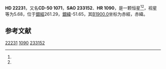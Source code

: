 {{Starbox begin
| name = HD 22231
}}
{{Starbox observe
| epoch = [[J2000.0|J2000.0]]
| constell = {{星座名待查}}<ref name=SIMBAD>{{cite web
 | url=http://simbad.u-strasbg.fr/simbad/sim-id?Ident=HR+1090
 | title =Pulsating variable Star
 | publisher=Centre de Données astronomiques de Strasbourg
 | work=SIMBAD
 | accessdate=2012-07-13}}</ref><ref name=DATA>{{cite web
 | url=http://vizier.u-strasbg.fr/viz-bin/VizieR-5?-out.add=.&-source=5050&-corr=PK=HR&-out.max=9999&HR=1090
 | title=VizieR Detailed Page
 | accessdate=2012-07-13
 | archive-date=2016-03-05
 | archive-url=https://web.archive.org/web/20160305201451/http://vizier.u-strasbg.fr/viz-bin/VizieR-5?-out.add=.&-source=5050&-corr=PK=HR&-out.max=9999&HR=1090
 | dead-url=no
 }}</ref>
| 星官 = 
| ra = {{RA|3|32|34.8}}<ref name=SIMBAD /><ref name=DATA />
| dec = {{DEC|-50|22|43}}<ref name=SIMBAD /><ref name=DATA />
| appmag_v = 5.68<ref name=SIMBAD /><ref name=DATA />
}}
{{Starbox character
| class = K2III<ref name=SIMBAD /><ref name=DATA />
| b-v = 1.1<ref name=SIMBAD /><ref name=DATA />
| u-b = 1.16<ref name=SIMBAD /><ref name=DATA />
| r-i = <ref name=SIMBAD /><ref name=DATA />
| variable = 
}}
{{Starbox astrometry
| radial_v = 1.16
| prop_mo_ra = 37
| parallax = 
| p_error = 
}}
{{Starbox catalog
| names =CD-50 1071，[[SAO星表|SAO]] 233152，[[HD星表|HD]] 22231，[[HR星表|HR]] 1090}}
{{Starbox reference |Simbad=HR+1090}}
{{Starbox end}}

'''HD 22231'''，又名'''CD-50 1071'''，'''SAO 233152'''、'''HR 1090'''，是一颗恒星<ref name=SIMBAD /><ref name=DATA />，视星等为5.68，位于[[銀道座標系|銀經]]261.29，[[銀道座標系|銀緯]]-51.65，其[[B1900.0|B1900.0]]坐标为赤經{{RA|3|29|35.8}}，赤緯{{DEC|-50|-51.65|4}}。

== 参考文献 ==
{{reflist}}

{{star-stub}}

[[Category:HD和HDE天體|22231]]
[[Category:HR天體|1090]]
[[Category:SAO天體|233152]]